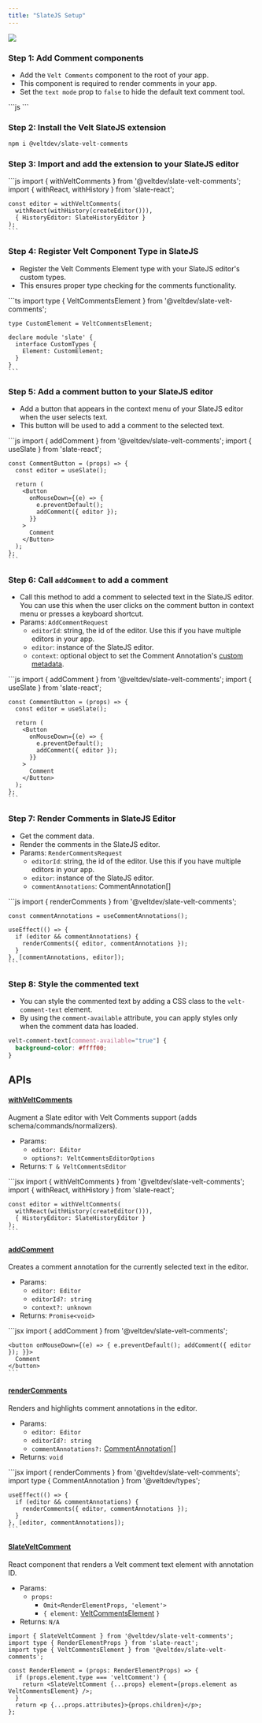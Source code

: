 ```yaml
---
title: "SlateJS Setup"
---
```


![](/gifs/Add-Text-Comments.gif)

### Step 1: Add Comment components

- Add the `Velt Comments` component to the root of your app.
- This component is required to render comments in your app.
- Set the `text mode` prop to `false` to hide the default text comment tool.

<Tabs>
  <Tab title="React / Next.js">
    ```js
    <VeltProvider apiKey="API_KEY">
      <VeltComments textMode={false} />
    </VeltProvider>
    ```
  </Tab>
</Tabs>

### Step 2: Install the Velt SlateJS extension

```bash
npm i @veltdev/slate-velt-comments
```

### Step 3: Import and add the extension to your SlateJS editor

<Tabs>
  <Tab title="React / Next.js">
    ```js
    import { withVeltComments } from '@veltdev/slate-velt-comments';
    import { withReact, withHistory } from 'slate-react';

    const editor = withVeltComments(
      withReact(withHistory(createEditor())),
      { HistoryEditor: SlateHistoryEditor }
    );
    ```
  </Tab>
</Tabs>

### Step 4: Register Velt Component Type in SlateJS

- Register the Velt Comments Element type with your SlateJS editor's custom types.
- This ensures proper type checking for the comments functionality.

<Tabs>
  <Tab title="React / Next.js">
    ```ts
    import type { VeltCommentsElement } from '@veltdev/slate-velt-comments';

    type CustomElement = VeltCommentsElement;

    declare module 'slate' {
      interface CustomTypes {
        Element: CustomElement;
      }
    }
    ```
  </Tab>
</Tabs>

### Step 5: Add a comment button to your SlateJS editor

- Add a button that appears in the context menu of your SlateJS editor when the user selects text.
- This button will be used to add a comment to the selected text.

<Tabs>
  <Tab title="React / Next.js">
    ```js
    import { addComment } from '@veltdev/slate-velt-comments';
    import { useSlate } from 'slate-react';

    const CommentButton = (props) => {
      const editor = useSlate();
      
      return (
        <Button
          onMouseDown={(e) => {
            e.preventDefault();
            addComment({ editor });
          }}
        >
          Comment
        </Button>
      );
    };
    ```
  </Tab>
</Tabs>

### Step 6: Call `addComment` to add a comment

- Call this method to add a comment to selected text in the SlateJS editor. You can use this when the user clicks on the comment button in context menu or presses a keyboard shortcut.
- Params: `AddCommentRequest`
  - `editorId`: string, the id of the editor. Use this if you have multiple editors in your app.
  - `editor`: instance of the SlateJS editor.
  - `context`: optional object to set the Comment Annotation's [custom metadata](/async-collaboration/comments/customize-behavior#metadata).

<Tabs>
  <Tab title="React / Next.js">
    ```js
    import { addComment } from '@veltdev/slate-velt-comments';
    import { useSlate } from 'slate-react';

    const CommentButton = (props) => {
      const editor = useSlate();
      
      return (
        <Button
          onMouseDown={(e) => {
            e.preventDefault();
            addComment({ editor });
          }}
        >
          Comment
        </Button>
      );
    };
    ```
  </Tab>
</Tabs>

### Step 7: Render Comments in SlateJS Editor

- Get the comment data.
- Render the comments in the SlateJS editor.
- Params: `RenderCommentsRequest`
  - `editorId`: string, the id of the editor. Use this if you have multiple editors in your app.
  - `editor`: instance of the SlateJS editor.
  - `commentAnnotations`: CommentAnnotation[]

<Tabs>
  <Tab title="React / Next.js">
    ```js
    import { renderComments } from '@veltdev/slate-velt-comments';

    const commentAnnotations = useCommentAnnotations();

    useEffect(() => {
      if (editor && commentAnnotations) {
        renderComments({ editor, commentAnnotations });
      }
    }, [commentAnnotations, editor]);
    ```
  </Tab>
</Tabs>

### Step 8: Style the commented text

- You can style the commented text by adding a CSS class to the `velt-comment-text` element.
- By using the `comment-available` attribute, you can apply styles only when the comment data has loaded.

```css
velt-comment-text[comment-available="true"] {
  background-color: #ffff00;
}
```

## APIs

#### [withVeltComments](/api-reference/sdk/api/api-methods#withveltcomments)

Augment a Slate editor with Velt Comments support (adds schema/commands/normalizers).

- Params:
  - `editor: Editor`
  - `options?: VeltCommentsEditorOptions`
- Returns: `T & VeltCommentsEditor`

<Tabs>
  <Tab title="React / Next.js">
    ```jsx
    import { withVeltComments } from '@veltdev/slate-velt-comments';
    import { withReact, withHistory } from 'slate-react';

    const editor = withVeltComments(
      withReact(withHistory(createEditor())),
      { HistoryEditor: SlateHistoryEditor }
    );
    ```
  </Tab>
</Tabs>

#### [addComment](/api-reference/sdk/api/api-methods#addcomment)

Creates a comment annotation for the currently selected text in the editor.

- Params:
  - `editor: Editor`
  - `editorId?: string`
  - `context?: unknown`
- Returns: `Promise<void>`

<Tabs>
  <Tab title="React / Next.js">
    ```jsx
    import { addComment } from '@veltdev/slate-velt-comments';

    <button onMouseDown={(e) => { e.preventDefault(); addComment({ editor }); }}>
      Comment
    </button>
    ```
  </Tab>
</Tabs>

#### [renderComments](/api-reference/sdk/api/api-methods#rendercomments)

Renders and highlights comment annotations in the editor.

- Params:
  - `editor: Editor`
  - `editorId?: string`
  - `commentAnnotations?:` [CommentAnnotation[]](/api-reference/sdk/models/data-models#commentannotation)
- Returns: `void`

<Tabs>
  <Tab title="React / Next.js">
    ```jsx
    import { renderComments } from '@veltdev/slate-velt-comments';
    import type { CommentAnnotation } from '@veltdev/types';

    useEffect(() => {
      if (editor && commentAnnotations) {
        renderComments({ editor, commentAnnotations });
      }
    }, [editor, commentAnnotations]);
    ```
  </Tab>
</Tabs>

#### [SlateVeltComment](/api-reference/sdk/api/api-methods#slateveltcomment)

React component that renders a Velt comment text element with annotation ID.

- Params:
  - `props:`
    - `Omit<RenderElementProps, 'element'>`
    - `{ element:` [VeltCommentsElement](/api-reference/sdk/models/data-models#veltcommentselement) `}`
- Returns: `N/A`

```tsx
import { SlateVeltComment } from '@veltdev/slate-velt-comments';
import type { RenderElementProps } from 'slate-react';
import type { VeltCommentsElement } from '@veltdev/slate-velt-comments';

const RenderElement = (props: RenderElementProps) => {
  if (props.element.type === 'veltComment') {
    return <SlateVeltComment {...props} element={props.element as VeltCommentsElement} />;
  }
  return <p {...props.attributes}>{props.children}</p>;
};

